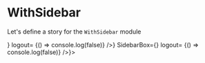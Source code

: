 
<Meta title="Templates|WithSidebar" component={WithSidebar}/>

# WithSidebar
Let's define a story for the `WithSidebar` module

<Preview>
  <Story name="WithSidebar">
    <WithSidebar 
      HeaderBox={<MainHeader user={{
        icon:'https://pbs.twimg.com/profile_images/1161428802091802627/O49Ggs-7_400x400.jpg',
        name: '˗ˏˋ Doug Belshaw ˎˊ˗  🇪🇺 ☠️ ✊',
        id: "/test"
      }}
      isLogged={true}
      isOpen= {false}
      Search={ <Input placeholder="Search..." />}
      logout= {() => console.log(false)} />}
      SidebarBox={<Sidebar 
      status={Status.Loaded}
      communities={[{
        link: {
          url: "string",
          external: true,
        },
        name: "test",
        icon: "",
      }]}
      user={{
        icon:'https://pbs.twimg.com/profile_images/1161428802091802627/O49Ggs-7_400x400.jpg',
        name: '˗ˏˋ Doug Belshaw ˎˊ˗  🇪🇺 ☠️ ✊',
        id: "/test"
      }}
      isOpen= {false}
      Search={ <input />}
      logout= {() => console.log(false)}
    />}>
      <Box bg="#fff" width={"600px"}></Box>
    </WithSidebar>
  </Story>
</Preview>

